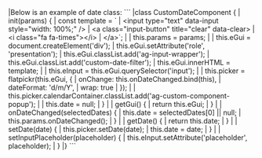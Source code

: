 <framework-specific-section frameworks="javascript">
|Below is an example of date class:
</framework-specific-section>

<framework-specific-section frameworks="javascript">
```
|class CustomDateComponent {
|    init(params) {
|        const template = `
|            &lt;input type="text" data-input style="width: 100%;" />
|            &lt;a class="input-button" title="clear" data-clear>
|                &lt;i class="fa fa-times">&lt;/i>
|            &lt;/a>`;
|
|        this.params = params;
|    
|        this.eGui = document.createElement('div');
|        this.eGui.setAttribute('role', 'presentation');
|        this.eGui.classList.add('ag-input-wrapper');
|        this.eGui.classList.add('custom-date-filter');
|        this.eGui.innerHTML = template;
|    
|        this.eInput = this.eGui.querySelector('input');
|    
|        this.picker = flatpickr(this.eGui, {
|            onChange: this.onDateChanged.bind(this),
|            dateFormat: 'd/m/Y',
|            wrap: true
|        });
|    
|        this.picker.calendarContainer.classList.add('ag-custom-component-popup');
|    
|        this.date = null;
|    }
|
|    getGui() {
|        return this.eGui;
|    }
|
|    onDateChanged(selectedDates) {
|        this.date = selectedDates[0] || null;
|        this.params.onDateChanged();
|    }
|
|    getDate() {
|        return this.date;
|    }
|
|    setDate(date) {
|        this.picker.setDate(date);
|        this.date = date;
|    }
|
|    setInputPlaceholder(placeholder) {
|        this.eInput.setAttribute('placeholder', placeholder);
|    }
|}
```
</framework-specific-section>